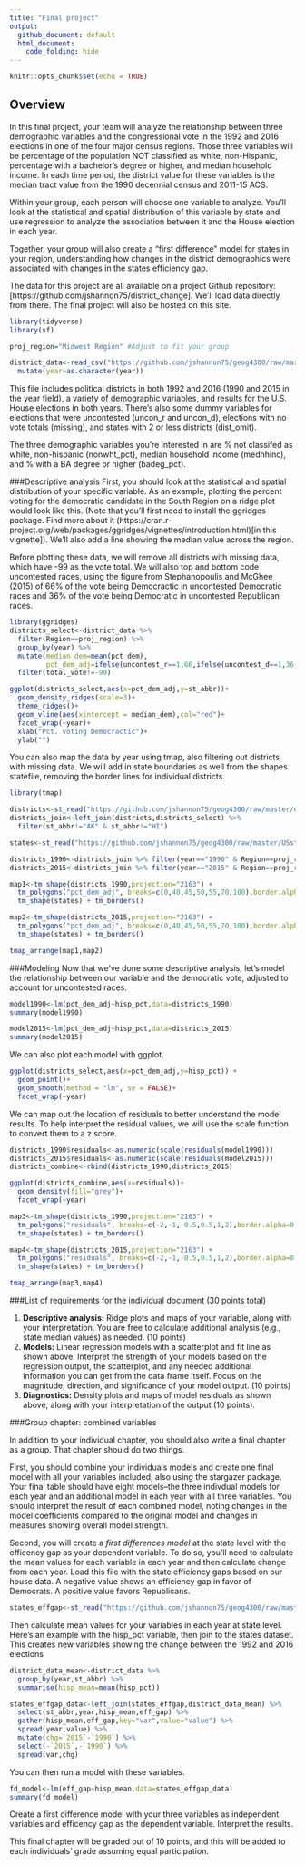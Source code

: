 ```yaml
---
title: "Final project"
output:
  github_document: default
  html_document:
    code_folding: hide
---
```


```r
knitr::opts_chunk$set(echo = TRUE)
```

## Overview

In this final project, your team will analyze the relationship between three demographic variables and the congressional vote in the 1992 and 2016 elections in one of the four major census regions. Those three variables will be percentage of the population NOT classified as white, non-Hispanic, percentage with a bachelor's degree or higher, and median household income. In each time period, the district value for these variables is the median tract value from the 1990 decennial census and 2011-15 ACS.

Within your group, each person will choose one variable to analyze. You'll look at the statistical and spatial distribution of this variable by state and use regression to analyze the association between it and the House election in each year.

Together, your group will also create a "first difference" model for states in your region, understanding how changes in the district demographics were associated with changes in the states efficiency gap.

The data for this project are all available on a project Github repository: [https://github.com/jshannon75/district_change]. We'll load data directly from there. The final project will also be hosted on this site.

```r
library(tidyverse)
library(sf)

proj_region="Midwest Region" #Adjust to fit your group

district_data<-read_csv("https://github.com/jshannon75/geog4300/raw/master/districts_data_all.csv") %>%
  mutate(year=as.character(year))
```

This file includes political districts in both 1992 and 2016 (1990 and 2015 in the year field), a variety of demographic variables, and results for the U.S. House elections in both years. There's also some dummy variables for elections that were uncontested (uncon_r and uncon_d), elections with no vote totals (missing), and states with 2 or less districts (dist_omit).

The three demographic variables you're interested in are % not classifed as white, non-hispanic (nonwht_pct), median household income (medhhinc), and % with a BA degree or higher (badeg_pct). 

###Descriptive analysis
First, you should look at the statistical and spatial distribution of your specific variable. As an example, plotting the percent voting for the democratic candidate in the South Region on a ridge plot would look like this. (Note that you'll first need to install the ggridges package. Find more about it (https://cran.r-project.org/web/packages/ggridges/vignettes/introduction.html)[in this vignette]). We'll also add a line showing the median value across the region.

Before plotting these data, we will remove all districts with missing data, which have -99 as the vote total. We will also top and bottom code uncontested races, using the figure from Stephanopoulis and McGhee (2015) of 66% of the vote being Democractic in uncontested Democratic races and 36% of the vote being Democratic in uncontested Republican races.

```r
library(ggridges)
districts_select<-district_data %>%
  filter(Region==proj_region) %>%
  group_by(year) %>%
  mutate(median_dem=mean(pct_dem),
         pct_dem_adj=ifelse(uncontest_r==1,66,ifelse(uncontest_d==1,36,pct_dem))) %>%
  filter(total_vote!=-99)

ggplot(districts_select,aes(x=pct_dem_adj,y=st_abbr))+
  geom_density_ridges(scale=3)+
  theme_ridges()+
  geom_vline(aes(xintercept = median_dem),col="red")+
  facet_wrap(~year)+
  xlab("Pct. voting Democractic")+
  ylab("")
```

You can also map the data by year using tmap, also filtering out districts with missing data. We will add in state boundaries as well from the shapes statefile, removing the border lines for individual districts.

```r
library(tmap)

districts<-st_read("https://github.com/jshannon75/geog4300/raw/master/districts_all.geojson",stringsAsFactors=FALSE) 
districts_join<-left_join(districts,districts_select) %>%
  filter(st_abbr!="AK" & st_abbr!="HI")

states<-st_read("https://github.com/jshannon75/geog4300/raw/master/USstates_48.geojson") %>% filter(Region==proj_region)

districts_1990<-districts_join %>% filter(year=="1990" & Region==proj_region)
districts_2015<-districts_join %>% filter(year=="2015" & Region==proj_region)

map1<-tm_shape(districts_1990,projection="2163") +
  tm_polygons("pct_dem_adj", breaks=c(0,40,45,50,55,70,100),border.alpha=0)+
  tm_shape(states) + tm_borders()

map2<-tm_shape(districts_2015,projection="2163") +
  tm_polygons("pct_dem_adj", breaks=c(0,40,45,50,55,70,100),border.alpha=0)+
  tm_shape(states) + tm_borders()

tmap_arrange(map1,map2)
```

###Modeling
Now that we've done some descriptive analysis, let's model the relationship between our variable and the democratic vote, adjusted to account for uncontested races.

```r
model1990<-lm(pct_dem_adj~hisp_pct,data=districts_1990)
summary(model1990)

model2015<-lm(pct_dem_adj~hisp_pct,data=districts_2015)
summary(model2015)
```

We can also plot each model with ggplot.

```r
ggplot(districts_select,aes(x=pct_dem_adj,y=hisp_pct)) + 
  geom_point()+
  geom_smooth(method = "lm", se = FALSE)+
  facet_wrap(~year)
```

We can map out the location of residuals to better understand the model results. To help interpret the residual values, we will use the scale function to convert them to a z score.

```r
districts_1990$residuals<-as.numeric(scale(residuals(model1990)))
districts_2015$residuals<-as.numeric(scale(residuals(model2015)))
districts_combine<-rbind(districts_1990,districts_2015)

ggplot(districts_combine,aes(x=residuals))+
  geom_density(fill="grey")+
  facet_wrap(~year)

map3<-tm_shape(districts_1990,projection="2163") +
  tm_polygons("residuals", breaks=c(-2,-1,-0.5,0.5,1,2),border.alpha=0)+
  tm_shape(states) + tm_borders()

map4<-tm_shape(districts_2015,projection="2163") +
  tm_polygons("residuals", breaks=c(-2,-1,-0.5,0.5,1,2),border.alpha=0)+
  tm_shape(states) + tm_borders()

tmap_arrange(map3,map4)
```

###List of requirements for the individual document (30 points total)

1. **Descriptive analysis:** Ridge plots and maps of your variable, along with your interpretation. You are free to calculate additional analysis (e.g., state median values) as needed. (10 points)
3. **Models:** Linear regression models with a scatterplot and fit line as shown above. Interpret the strength of your models based on the regression output, the scatterplot, and any needed additional information you can get from the data frame itself. Focus on the magnitude, direction, and significance of your model output. (10 points)
4. **Diagnostics:** Density plots and maps of model residuals as shown above, along with your interpretation of the output (10 points).

###Group chapter: combined variables

In addition to your individual chapter, you should also write a final chapter as a group. That chapter should do two things. 

First, you should combine your individuals models and create one final model with all your variables included, also using the stargazer package. Your final table should have eight models--the three indivdual models for each year and an additional model in each year with all three variables. You should interpret the result of each combined model, noting changes in the model coefficients compared to the original model and changes in measures showing overall model strength.

Second, you will create a *first differences model* at the state level with the efficency gap as your dependent variable. To do so, you'll need to calculate the mean values for each variable in each year and then calculate change from each year. Load this file with the state efficiency gaps based on our house data. A negative value shows an efficiency gap in favor of Democrats. A positive value favors Republicans.

```r
states_effgap<-st_read("https://github.com/jshannon75/geog4300/raw/master/USstates_48_effgap.geojson")
```

Then calculate mean values for your variables in each year at state level. Here's an example with the hisp_pct variable, then join to the states dataset. This creates new variables showing the change between the 1992 and 2016 elections

```r
district_data_mean<-district_data %>%
  group_by(year,st_abbr) %>%
  summarise(hisp_mean=mean(hisp_pct))

states_effgap_data<-left_join(states_effgap,district_data_mean) %>%
  select(st_abbr,year,hisp_mean,eff_gap) %>%
  gather(hisp_mean,eff_gap,key="var",value="value") %>%
  spread(year,value) %>%
  mutate(chg=`2015`-`1990`) %>%
  select(-`2015`,-`1990`) %>%
  spread(var,chg)
```

You can then run a model with these variables.

```r
fd_model<-lm(eff_gap~hisp_mean,data=states_effgap_data)
summary(fd_model)
```

Create a first difference model with your three variables as independent variables and efficency gap as the dependent variable. Interpret the results.

This final chapter will be graded out of 10 points, and this will be added to each individuals' grade assuming equal participation.